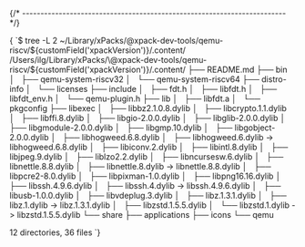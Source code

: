 


{/* ------------------------------------------------------------------------ */}

<CodeBlock language="console"> {
`$ tree -L 2 ~/Library/xPacks/\@xpack-dev-tools/qemu-riscv/${customField('xpackVersion')}/.content/
/Users/ilg/Library/xPacks/\@xpack-dev-tools/qemu-riscv/${customField('xpackVersion')}/.content/
├── README.md
├── bin
│   ├── qemu-system-riscv32
│   └── qemu-system-riscv64
├── distro-info
│   └── licenses
├── include
│   ├── fdt.h
│   ├── libfdt.h
│   ├── libfdt_env.h
│   └── qemu-plugin.h
├── lib
│   ├── libfdt.a
│   └── pkgconfig
├── libexec
│   ├── libbz2.1.0.8.dylib
│   ├── libcrypto.1.1.dylib
│   ├── libffi.8.dylib
│   ├── libgio-2.0.0.dylib
│   ├── libglib-2.0.0.dylib
│   ├── libgmodule-2.0.0.dylib
│   ├── libgmp.10.dylib
│   ├── libgobject-2.0.0.dylib
│   ├── libhogweed.6.8.dylib
│   ├── libhogweed.6.dylib -> libhogweed.6.8.dylib
│   ├── libiconv.2.dylib
│   ├── libintl.8.dylib
│   ├── libjpeg.9.dylib
│   ├── liblzo2.2.dylib
│   ├── libncursesw.6.dylib
│   ├── libnettle.8.8.dylib
│   ├── libnettle.8.dylib -> libnettle.8.8.dylib
│   ├── libpcre2-8.0.dylib
│   ├── libpixman-1.0.dylib
│   ├── libpng16.16.dylib
│   ├── libssh.4.9.6.dylib
│   ├── libssh.4.dylib -> libssh.4.9.6.dylib
│   ├── libusb-1.0.0.dylib
│   ├── libvdeplug.3.dylib
│   ├── libz.1.3.1.dylib
│   ├── libz.1.dylib -> libz.1.3.1.dylib
│   ├── libzstd.1.5.5.dylib
│   └── libzstd.1.dylib -> libzstd.1.5.5.dylib
└── share
    ├── applications
    ├── icons
    └── qemu

12 directories, 36 files
`} </CodeBlock>
